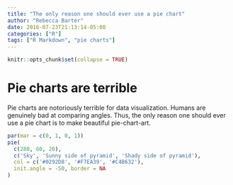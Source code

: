```yaml
---
title: "The only reason one should ever use a pie chart"
author: "Rebecca Barter"
date: 2016-07-23T21:13:14-05:00
categories: ["R"]
tags: ["R Markdown", "pie charts"]
---
```


```r
knitr::opts_chunk$set(collapse = TRUE)
```

# Pie charts are terrible

Pie charts are notoriously terrible for data visualization. Humans are genuinely bad at comparing angles. Thus, the only reason one should ever use a pie chart is to make beautiful pie-chart-art.

```r
par(mar = c(0, 1, 0, 1))
pie(
  c(280, 60, 20),
  c('Sky', 'Sunny side of pyramid', 'Shady side of pyramid'),
  col = c('#0292D8', '#F7EA39', '#C4B632'),
  init.angle = -50, border = NA
)
```
